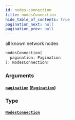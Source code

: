 ```yaml
---
id: nodes-connection
title: nodesConnection
hide_table_of_contents: true
pagination_next: null
pagination_prev: null
---
```



all known network nodes

```graphql
nodesConnection(
  pagination: Pagination
): NodesConnection!
```


### Arguments

#### [`pagination`](#) ([`Pagination`](/docs/testnet/graphql/inputs/pagination))




### Type

#### [`NodesConnection`](/docs/testnet/graphql/objects/nodes-connection)






